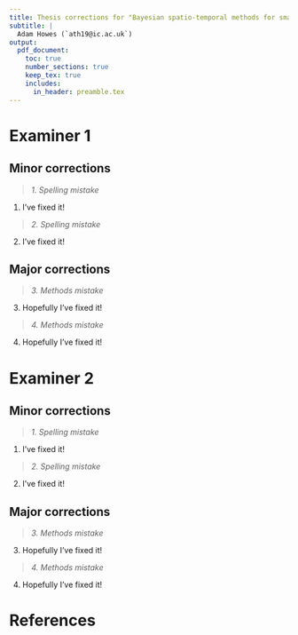 ```yaml
---
title: Thesis corrections for "Bayesian spatio-temporal methods for small-area estimation of HIV indicators"
subtitle: |
  Adam Howes (`ath19@ic.ac.uk`)
output:
  pdf_document:
    toc: true
    number_sections: true
    keep_tex: true
    includes:
      in_header: preamble.tex
---
```


\newpage

# Examiner 1 {-}

## Minor corrections {-}

> *1. Spelling mistake*

1. I've fixed it!

> *2. Spelling mistake*

2. I've fixed it!

## Major corrections {-}

> *3. Methods mistake*

3. Hopefully I've fixed it!

> *4. Methods mistake*

4. Hopefully I've fixed it!

\newpage

# Examiner 2 {-}

## Minor corrections {-}

> *1. Spelling mistake*

1. I've fixed it!

> *2. Spelling mistake*

2. I've fixed it!

## Major corrections {-}

> *3. Methods mistake*

3. Hopefully I've fixed it!

> *4. Methods mistake*

4. Hopefully I've fixed it!

\newpage

# References {#references .unnumbered}
